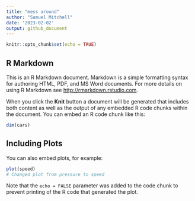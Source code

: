 ```yaml
---
title: "mess around"
author: "Samuel Mitchell"
date: '2023-02-02'
output: github_document
---
```


```r
knitr::opts_chunk$set(echo = TRUE)
```

## R Markdown

This is an R Markdown document. Markdown is a simple formatting syntax for authoring HTML, PDF, and MS Word documents. For more details on using R Markdown see <http://rmarkdown.rstudio.com>.

When you click the **Knit** button a document will be generated that includes both content as well as the output of any embedded R code chunks within the document. You can embed an R code chunk like this:

```r
dim(cars)
```

## Including Plots

You can also embed plots, for example:

```r
plot(speed)
# Changed plot from pressure to speed
```

Note that the `echo = FALSE` parameter was added to the code chunk to prevent printing of the R code that generated the plot.
